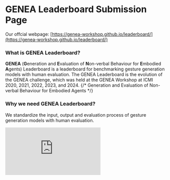 
# GENEA Leaderboard Submission Page

Our offcial webpage: [https://genea-workshop.github.io/leaderboard/](https://genea-workshop.github.io/leaderboard/)

### What is GENEA Leaderboard?

**GENEA** (**G**eneration and **E**valuation of **N**on-verbal Behaviour for **E**mbodied **A**gents) Leaderboard is a leaderboard for benchmarking gesture generation models with human evaluation.
The GENEA Leaderboard is the evolution of the GENEA challenge, which was held at the GENEA Workshop at ICMI 2020, 2021, 2022, 2023, and 2024.
{/* Generation and Evaluation of Non-verbal Behaviour for Embodied Agents */}

### Why we need GENEA Leaderboard?

We standardize the input, output and evaluation process of gesture generation models with human evaluation.

<iframe
  className="aspect-video w-full mt-4"
  src="https://www.youtube.com/embed/w-lxvddiGVc?si=TEpE_gbP5z8YQz3o"
  title="Benchmarking Gesture Generation for Game Characters"
  frameBorder="0"
  allow="accelerometer; autoplay; clipboard-write; encrypted-media; gyroscope; picture-in-picture; web-share"
  allowFullScreen
/>

### How we evalution GENEA Leaderboard?

We provide a input and output to the participants, and you generate gestures `npy` for the input.

<GeneaLeaderboard style={{ width: "100%", height: "auto" }} />

Then, we recruit Prolific to start user studies.
Using pairwise comparison, we evaluate the generated gestures with human evaluation

<EvaluationProcess style={{ width: "100%", height: "auto" }} />

## Announcement

- The GENEA team is preparing an **online leaderboard** for benchmarking
  gesture generation models with human evaluation. This project is the evolution
  of the GENEA challenge, so stay tuned!

- If you would like to stay updated on major developments in theleaderboard project, sign up with your e-mail address [on this link](https://docs.google.com/forms/d/e/1FAIpQLSeiWKocndyCbUCBXF0vOBeX35AmiMufgX9r4oJQZ95PtHWsHg/viewform)!

## Workshop

<Image src="/2024/img/workshop.png" width={241} height={276} alt="workshop" />

[Workshop](https://genea-workshop.github.io/2024/workshop)  
Official GENEA Workshop at ICMI 2024

## Links to previous years

<br />
<Image src="/2024/img/avatar.png" width={241} height={276} alt="avatar" />

- [Results of the GENEA Challenge 2023](https://svito-zar.github.io/GENEAchallenge2023/)
- [4th GENEA Workshop website (at ICMI 2023)](https://genea-workshop.github.io/2023/)
- [Results of the GENEA Challenge 2022](https://youngwoo-yoon.github.io/GENEAchallenge2022/)
- [3rd GENEA Workshop website (at ICMI 2022)](https://genea-workshop.github.io/2022/)
- [2nd GENEA Workshop website (at ICMI 2021)](https://genea-workshop.github.io/2021/)
- [Results of the GENEA Challenge 2020](https://svito-zar.github.io/GENEAchallenge2020/)
- [1st GENEA Workshop and Challenge website (at IVA 2020)](https://genea-workshop.github.io/2020/)

## Follow us on Twitter

For updates, follow us: [GENEA Workshop](https://twitter.com/genea_workshop)
